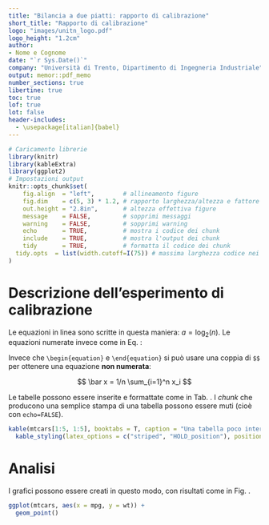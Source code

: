 ```yaml
---
title: "Bilancia a due piatti: rapporto di calibrazione"
short_title: "Rapporto di calibrazione"
logo: "images/unitn_logo.pdf"
logo_height: "1.2cm"
author: 
- Nome e Cognome
date: "`r Sys.Date()`"
company: "Università di Trento, Dipartimento di Ingegneria Industriale"
output: memor::pdf_memo
number_sections: true
libertine: true
toc: true
lof: true
lot: false
header-includes:
  - \usepackage[italian]{babel}
---
```


```r
# Caricamento librerie
library(knitr)
library(kableExtra)
library(ggplot2)
# Impostazioni output
knitr::opts_chunk$set(
	fig.align  = "left",        # allineamento figure
	fig.dim    = c(5, 3) * 1.2, # rapporto larghezza/altezza e fattore di scala
	out.height = "2.8in",       # altezza effettiva figure
	message    = FALSE,         # sopprimi messaggi
	warning    = FALSE,         # sopprimi warning
	echo       = TRUE,          # mostra i codice dei chunk
	include    = TRUE,          # mostra l'output dei chunk
	tidy       = TRUE,          # formatta il codice dei chunk
  tidy.opts  = list(width.cutoff=I(75)) # massima larghezza codice nei chunk
)
```

# Descrizione dell'esperimento di calibrazione

Le equazioni in linea sono scritte in questa maniera: $a=\log_2(n)$. Le equazioni numerate invece come in Eq. \ref{eq:variance}:

\begin{equation}
s^2_x=\frac{\sum_{i=1}^n(x_i-\bar x)^2}{n-1} \label{eq:variance}
\end{equation}

Invece che `\begin{equation}` e `\end{equation}` si può usare una coppia di `$$` per ottenere una equazione **non numerata**:

$$
\bar x = 1/n \sum_{i=1}^n x_i
$$

Le tabelle possono essere inserite e formattate come in Tab. \ref{tab:tab1}. I *chunk* che producono una semplice stampa di una tabella possono essere muti (cioè con `echo=FALSE`).

```r
kable(mtcars[1:5, 1:5], booktabs = T, caption = "Una tabella poco interessante") %>%
  kable_styling(latex_options = c("striped", "HOLD_position"), position = "left")
```


# Analisi
I grafici possono essere creati in questo modo, con risultati come in Fig. \ref{fig:fig1}.

```r
ggplot(mtcars, aes(x = mpg, y = wt)) +
  geom_point()
```
